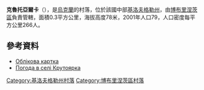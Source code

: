 {{coord|47|47|55|N|32|11|38|E|scale:100000_region:UA|display=title}}

'''克魯托亞爾卡'''（{{lang-uk|Крутоярка}}），是[[烏克蘭|烏克蘭]]的村落，位於該國中部[[基洛夫格勒州|基洛夫格勒州]]，由[[博布里涅茨區|博布里涅茨區]]負責管轄，面積0.3平方公里，海拔高度78米，2001年人口79，人口密度每平方公里266人。

==參考資料==
* [http://gska2.rada.gov.ua/pls/z7502/A005?rdat1=11.11.2008&rf7571=16356 Облікова картка]{{dead link|date=2017年11月 |bot=InternetArchiveBot |fix-attempted=yes }}
* [http://weather.in.ua/ua/kirovogradskaja/12543 Погода в селі Крутоярка] {{Wayback|url=http://weather.in.ua/ua/kirovogradskaja/12543 |date=20111220195256 }}

{{DEFAULTSORT:Крутоярка}}
[[Category:基洛夫格勒州村落|Category:基洛夫格勒州村落]]
[[Category:博布里涅茨區村落|Category:博布里涅茨區村落]]


{{Kirovohrad-geo-stub}}